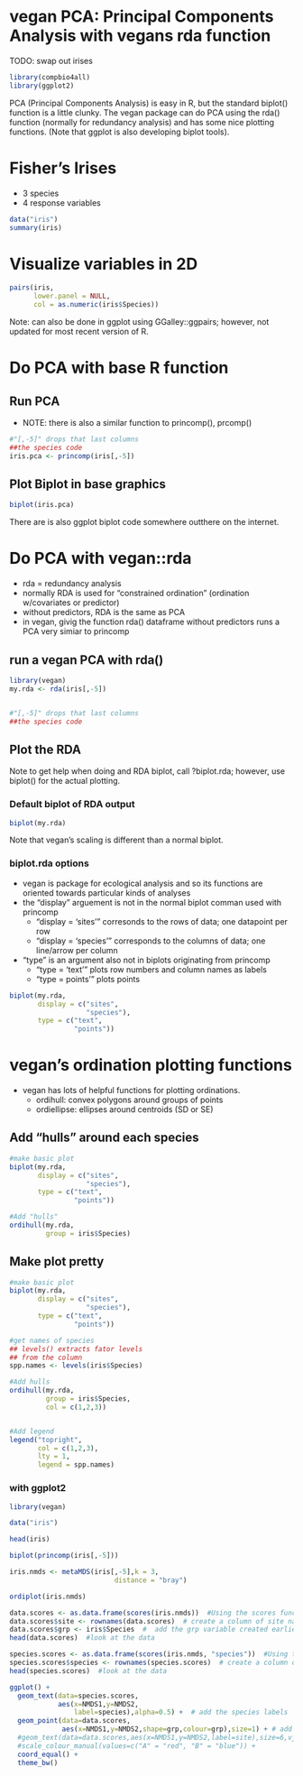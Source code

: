 # vegan PCA: Principal Components Analysis with vegans rda function

TODO: swap out irises

```r
library(compbio4all)
library(ggplot2)
```



PCA (Principal Components Analysis) is easy in R, but the standard biplot() function is a little clunky.  The vegan package can do PCA using the rda() function (normally for redundancy analysis) and has some nice plotting functions.  (Note that ggplot is also developing biplot tools).


# Fisher's Irises

* 3 species
* 4 response variables

```r
data("iris")
summary(iris)
```

# Visualize variables in 2D

```r
pairs(iris,
      lower.panel = NULL, 
      col = as.numeric(iris$Species))
```

Note: can also be done in ggplot using GGalley::ggpairs; however, not updated for most recent version of R.


# Do PCA with base R function

## Run PCA

* NOTE: there is also a similar function to princomp(), prcomp()

```r
#"[,-5]" drops that last columns
##the species code
iris.pca <- princomp(iris[,-5])
```

## Plot Biplot in base graphics

```r
biplot(iris.pca)
```

There are is also ggplot biplot code somewhere outthere on the internet.

# Do PCA with vegan::rda

* rda = redundancy analysis
* normally RDA is used for "constrained ordination" (ordination w/covariates or predictor)
* without predictors, RDA is the same as PCA
* in vegan, givig the function rda() dataframe without predictors runs a PCA very simiar to princomp


## run a vegan PCA with rda()

```r
library(vegan)
my.rda <- rda(iris[,-5])


#"[,-5]" drops that last columns
##the species code
```




## Plot the RDA

Note to get help when doing and RDA biplot, call ?biplot.rda; however, use biplot() for the actual plotting.

### Default biplot of RDA output

```r
biplot(my.rda)
```

Note that vegan's scaling is different than a normal biplot.



### biplot.rda options

* vegan is package for ecological analysis and so its functions are oriented towards particular kinds of analyses
* the "display" arguement is not in the normal biplot comman used with princomp
    + "display = 'sites' " corresonds to the rows of data; one datapoint per row
    + "display = 'species'" corresponds to the columns of data; one line/arrow per column
* "type" is an argument also not in biplots originating from princomp
    + "type = 'text' " plots row numbers and column names as labels
    + "type = points' " plots points

```r
biplot(my.rda,
       display = c("sites", 
                   "species"),
       type = c("text",
                "points"))
```



# vegan's ordination plotting functions

* vegan has lots of helpful functions for plotting ordinations.
    + ordihull: convex polygons around groups of points
    + ordiellipse: ellipses around centroids (SD or SE)

## Add "hulls" around each species
```r
#make basic plot
biplot(my.rda,
       display = c("sites", 
                   "species"),
       type = c("text",
                "points"))

#Add "hulls"
ordihull(my.rda,
         group = iris$Species)
```



## Make plot pretty

```r
#make basic plot
biplot(my.rda,
       display = c("sites", 
                   "species"),
       type = c("text",
                "points"))

#get names of species
## levels() extracts fator levels
## from the column
spp.names <- levels(iris$Species)

#Add hulls
ordihull(my.rda,
         group = iris$Species,
         col = c(1,2,3))


#Add legend
legend("topright",
       col = c(1,2,3), 
       lty = 1,
       legend = spp.names)
```



### with ggplot2

```r
library(vegan)

data("iris")

head(iris)

biplot(princomp(iris[,-5]))
```



```r
iris.nmds <- metaMDS(iris[,-5],k = 3,
                          distance = "bray")

ordiplot(iris.nmds)

```








```r
data.scores <- as.data.frame(scores(iris.nmds))  #Using the scores function from vegan to extract the site scores and convert to a data.frame
data.scores$site <- rownames(data.scores)  # create a column of site names, from the rownames of data.scores
data.scores$grp <- iris$Species  #  add the grp variable created earlier
head(data.scores)  #look at the data
```


```r
species.scores <- as.data.frame(scores(iris.nmds, "species"))  #Using the scores function from vegan to extract the species scores and convert to a data.frame
species.scores$species <- rownames(species.scores)  # create a column of species, from the rownames of species.scores
head(species.scores)  #look at the data
```


```r
ggplot() + 
  geom_text(data=species.scores,
            aes(x=NMDS1,y=NMDS2,
                label=species),alpha=0.5) +  # add the species labels
  geom_point(data=data.scores,
             aes(x=NMDS1,y=NMDS2,shape=grp,colour=grp),size=1) + # add the point markers
  #geom_text(data=data.scores,aes(x=NMDS1,y=NMDS2,label=site),size=6,vjust=0) +  # add the site labels
  #scale_colour_manual(values=c("A" = "red", "B" = "blue")) +
  coord_equal() +
  theme_bw()
```




